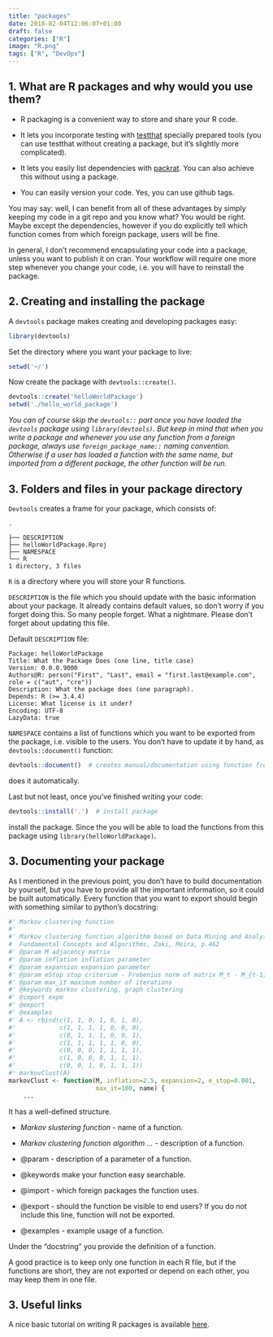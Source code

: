 ```yaml
---
title: "packages"
date: 2018-02-04T12:06:07+01:00
draft: false
categories: ["R"]
image: "R.png"
tags: ["R", "DevOps"]
---
```


## 1. What are R packages and why would you use them?

* R packaging is a convenient way to store and share your R code. 

* It lets you incorporate testing with [testthat](https://tomis9.github.io/testthat) specially prepared tools (you can use testthat without creating a package, but it's slightly more complicated).

* It lets you easily list dependencies with [packrat](https://tomis9.github.io/packrat). You can also achieve this without using a package.

* You can easily version your code. Yes, you can use github tags.

You may say: well, I can benefit from all of these advantages by simply keeping my code in a git repo and you know what? You would be right. Maybe except the dependencies, however if you do explicitly tell which function comes from which foreign package, users will be fine.

In general, I don't recommend encapsulating your code into a package, unless you want to publish it on cran. Your workflow will require one more step whenever you change your code, i.e. you will have to reinstall the package.

## 2. Creating and installing the package

A `devtools` package makes creating and developing packages easy:
```r
library(devtools)
```

Set the directory where you want your package to live:
```r
setwd('~/')
```

Now create the package with `devtools::create()`. 

```r
devtools::create('helloWorldPackage')
setwd('./hello_world_package')
```
*You can of course skip the `devtools::` part once you have loaded the `devtools` package using `library(devtools)`. But keep in mind that when you write a package and whenever you use any function from a foreign package, always use `foreign_package_name::` naming convention. Otherwise if a user has loaded a function with the same name, but imported from a different package, the other function will be run.*

## 3. Folders and files in your package directory

`Devtools` creates a frame for your package, which consists of:

```
.

├── DESCRIPTION
├── helloWorldPackage.Rproj
├── NAMESPACE
└── R
1 directory, 3 files 
```

`R` is a directory where you will store your R functions.

`DESCRIPTION` is the file which you should update with the basic information about your package. It already contains default values, so don't worry if you forget doing this. So many people forget. What a nightmare. Please don't forget about updating this file.

Default `DESCRIPTION` file:
```
Package: helloWorldPackage
Title: What the Package Does (one line, title case)
Version: 0.0.0.9000
Authors@R: person("First", "Last", email = "first.last@example.com", role = c("aut", "cre"))
Description: What the package does (one paragraph).
Depends: R (>= 3.4.4)
License: What license is it under?
Encoding: UTF-8
LazyData: true
```

`NAMESPACE` contains a list of functions which you want to be exported from the package, i.e. visible to the users. You don't have to update it by hand, as `devtools::document()` function:

```r
devtools::document()  # creates manual/documentation using function from roxygen2 package
```

does it automatically. 

Last but not least, once you've finished writing your code:

```r
devtools::install('.')  # install package
```

install the package. Since the you will be able to load the functions from this package using `library(helloWorldPackage)`.

## 3. Documenting your package

As I mentioned in the previous point, you don't have to build documentation by yourself, but you have to provide all the important information, so it could be built automatically. Every function that you want to export should begin with something similar to python's docstring:

```r
#' Markov clustering function
#'
#' Markov clustering function algorithm based on Data Mining and Analysis: 
#  Fundamental Concepts and Algorithms, Zaki, Meira, p.462
#' @param M adjacency matrix
#' @param inflation inflation parameter
#' @param expansion expansion parameter
#' @param eStop stop criterium - Frobenius norm of matrix M_t - M_{t-1} 
#' @param max_it maximum number of iterations
#' @keywords markov clustering, graph clustering
#' @import expm
#' @export
#' @examples 
#' A <- rbind(c(1, 1, 0, 1, 0, 1, 0),
#'            c(1, 1, 1, 1, 0, 0, 0),
#'            c(0, 1, 1, 1, 0, 0, 1),
#'            c(1, 1, 1, 1, 1, 0, 0),
#'            c(0, 0, 0, 1, 1, 1, 1),
#'            c(1, 0, 0, 0, 1, 1, 1),
#'            c(0, 0, 1, 0, 1, 1, 1))
#' markovClust(A)
markovClust <- function(M, inflation=2.5, expansion=2, e_stop=0.001, 
                        max_it=100, name) {
    ...
```

It has a well-defined structure.

* *Markov slustering function* - name of a function.

* *Markov clustering function algorithm ...* - description of a function.

* @param - description of a parameter of a function.

* @keywords make your function easy searchable.

* @import - which foreign packages the function uses.

* @export - should the function be visible to end users? If you do not include this line, function will not be exported.

* @examples - example usage of a function.

Under the "docstring" you provide the definition of a function.

A good practice is to keep only one function in each R file, but if the functions are short, they are not exported or depend on each other, you may keep them in one file.

## 3. Useful links

A nice basic tutorial on writing R packages is available [here](https://hilaryparker.com/2014/04/29/writing-an-r-package-from-scratch/).
